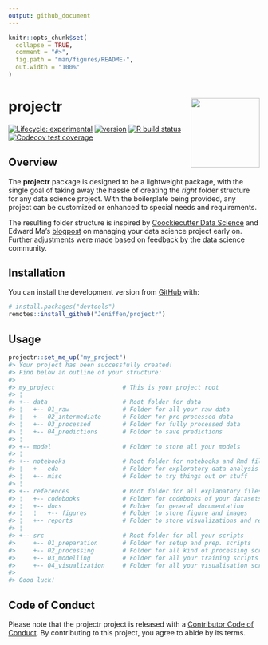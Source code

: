```yaml
---
output: github_document
---
```


<!-- README.md is generated from README.Rmd. Please edit that file -->

```r
knitr::opts_chunk$set(
  collapse = TRUE,
  comment = "#>",
  fig.path = "man/figures/README-",
  out.width = "100%"
)
```

# projectr <a href='#'><img src='man/figures/logo.png' align="right" height="138.5" /></a>

<!-- badges: start -->
[![Lifecycle: experimental](https://img.shields.io/badge/lifecycle-experimental-orange)](#)
[![version](https://img.shields.io/badge/version-0.1.0-green%22)](https://github.com/Jeniffen/projectr/releases/tag/v0.1.0)
[![R build status](https://github.com/Jeniffen/projectr/workflows/R-CMD-check/badge.svg)](https://github.com/Jeniffen/projectr/actions)
[![Codecov test coverage](https://codecov.io/gh/Jeniffen/projectr/branch/master/graph/badge.svg)](https://codecov.io/gh/Jeniffen/projectr?branch=master)
<!-- badges: end -->

## Overview 

The __projectr__ package is designed to be a lightweight package, with the 
single goal of taking away the hassle of creating the _right_ folder structure 
for any data science project. With the boilerplate being provided, any project 
can be customized or enhanced to special needs and requirements. 

The resulting folder structure is inspired by 
[Coockiecutter Data Science](https://tinyurl.com/y89ay63o) and Edward Ma's 
[blogpost](https://tinyurl.com/ybghtonj) on managing your data science project 
early on. Further adjustments were made based on feedback by the data science 
community. 


## Installation

You can install the development version from [GitHub](https://github.com/) with:

``` r
# install.packages("devtools")
remotes::install_github("Jeniffen/projectr")
```
## Usage 

```r
projectr::set_me_up("my_project")
#> Your project has been successfully created!
#> Find below an outline of your structure:
#> 
#> my_project                   # This is your project root                 
#> ¦                                                                        
#> +-- data                     # Root folder for data                      
#> ¦   +-- 01_raw               # Folder for all your raw data              
#> ¦   +-- 02_intermediate      # Folder for pre-processed data             
#> ¦   +-- 03_processed         # Folder for fully processed data           
#> ¦   +-- 04_predictions       # Folder to save predictions                
#> ¦                                                                        
#> +-- model                    # Folder to store all your models           
#> ¦                                                                        
#> +-- notebooks                # Root folder for notebooks and Rmd files   
#> ¦   +-- eda                  # Folder for exploratory data analysis      
#> ¦   +-- misc                 # Folder to try things out or stuff         
#> ¦                                                                        
#> +-- references               # Root folder for all explanatory files     
#> ¦   +-- codebooks            # Folder for codebooks of your datasets     
#> ¦   +-- docs                 # Folder for general documentation          
#> ¦   ¦   +-- figures          # Folder to store figure and images         
#> ¦   +-- reports              # Folder to store visualizations and reports
#> ¦                                                                        
#> +-- src                      # Root folder for all your scripts          
#>     +-- 01_preparation       # Folder for setup and prep. scripts        
#>     +-- 02_processing        # Folder for all kind of processing scripts 
#>     +-- 03_modelling         # Folder for all your training scripts      
#>     +-- 04_visualization     # Folder for all your visualisation scripts 
#> 
#> Good luck!
```
## Code of Conduct

Please note that the projectr project is released with a 
[Contributor Code of Conduct](https://github.com/Jeniffen/projectr/wiki#contributor-code-of-conduct). 
By contributing to this project, you agree to abide by its terms.
